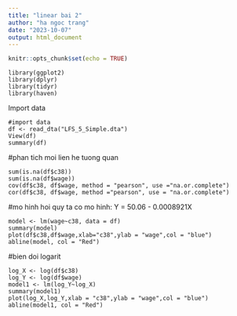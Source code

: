 ---
title: "linear bai 2"
author: "ha ngoc trang"
date: "2023-10-07"
output: html_document
---

```{r setup, include=FALSE}
knitr::opts_chunk$set(echo = TRUE)
```


```
library(ggplot2)
library(dplyr)
library(tidyr)
library(haven)
```
Import data
```
#import data
df <- read_dta("LFS_5_Simple.dta")
View(df)
summary(df)
```
#phan tich moi lien he tuong quan
```
sum(is.na(df$c38))
sum(is.na(df$wage))
cov(df$c38, df$wage, method = "pearson", use ="na.or.complete")
cor(df$c38, df$wage, method ="pearson", use = "na.or.complete")
```
#mo hinh hoi quy
ta co mo hinh: Y = 50.06 - 0.0008921X
```
model <- lm(wage~c38, data = df)
summary(model)
plot(df$c38,df$wage,xlab="c38",ylab = "wage",col = "blue")
abline(model, col = "Red")
```
#bien doi logarit
```
log_X <- log(df$c38)
log_Y <- log(df$wage)
model1 <- lm(log_Y~log_X)
summary(model1)
plot(log_X,log_Y,xlab = "c38",ylab = "wage",col = "blue")
abline(model1, col = "Red")
```
